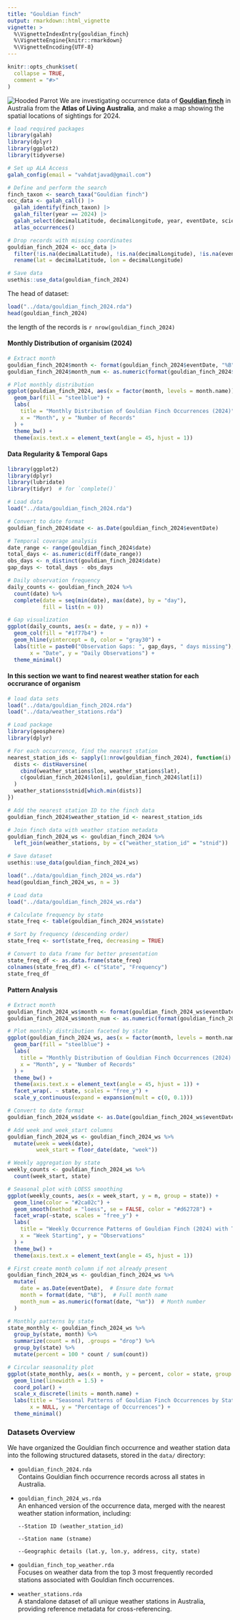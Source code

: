 ```yaml
---
title: "Gouldian finch"
output: rmarkdown::html_vignette
vignette: >
  %\VignetteIndexEntry{gouldian_finch}
  %\VignetteEngine{knitr::rmarkdown}
  %\VignetteEncoding{UTF-8}
---
```


```r
knitr::opts_chunk$set(
  collapse = TRUE,
  comment = "#>"
)
```
![Hooded Parrot](image/gouldian_finch.jpg)
We are investigating occurrence data of [**Gouldian finch**](https://en.wikipedia.org/wiki/Gouldian_finch) in Australia from the **Atlas of Living Australia**, and make a map showing the spatial locations of sightings for 2024.

```r
# load required packages
library(galah)
library(dplyr)
library(ggplot2)
library(tidyverse)
```

```r
# Set up ALA Access
galah_config(email = "vahdatjavad@gmail.com")

# Define and perform the search
finch_taxon <- search_taxa("Gouldian finch")
occ_data <- galah_call() |> 
  galah_identify(finch_taxon) |>  
  galah_filter(year == 2024) |>
  galah_select(decimalLatitude, decimalLongitude, year, eventDate, scientificName) |>
  atlas_occurrences()

# Drop records with missing coordinates
gouldian_finch_2024 <- occ_data |> 
  filter(!is.na(decimalLatitude), !is.na(decimalLongitude), !is.na(eventDate)) |> 
  rename(lat = decimalLatitude, lon = decimalLongitude)

# Save data
usethis::use_data(gouldian_finch_2024)
```

The head of dataset:


```r
load("../data/gouldian_finch_2024.rda")
head(gouldian_finch_2024)
```

the length of the records is `r nrow(gouldian_finch_2024)`

#### Monthly Distribution of organisim (2024)

```r
# Extract month
gouldian_finch_2024$month <- format(gouldian_finch_2024$eventDate, "%B")
gouldian_finch_2024$month_num <- as.numeric(format(gouldian_finch_2024$eventDate, "%m"))

# Plot monthly distribution
ggplot(gouldian_finch_2024, aes(x = factor(month, levels = month.name))) +
  geom_bar(fill = "steelblue") +
  labs(
    title = "Monthly Distribution of Gouldian Finch Occurrences (2024)",
    x = "Month", y = "Number of Records"
  ) +
  theme_bw() +
  theme(axis.text.x = element_text(angle = 45, hjust = 1))
```

#### Data Regularity & Temporal Gaps

```r
library(ggplot2)
library(dplyr)
library(lubridate)
library(tidyr)  # for `complete()`

# Load data
load("../data/gouldian_finch_2024.rda")

# Convert to date format
gouldian_finch_2024$date <- as.Date(gouldian_finch_2024$eventDate)

# Temporal coverage analysis
date_range <- range(gouldian_finch_2024$date)
total_days <- as.numeric(diff(date_range))
obs_days <- n_distinct(gouldian_finch_2024$date)
gap_days <- total_days - obs_days

# Daily observation frequency
daily_counts <- gouldian_finch_2024 %>%
  count(date) %>%
  complete(date = seq(min(date), max(date), by = "day"), 
           fill = list(n = 0))

# Gap visualization
ggplot(daily_counts, aes(x = date, y = n)) +
  geom_col(fill = "#1f77b4") +
  geom_hline(yintercept = 0, color = "gray30") +
  labs(title = paste0("Observation Gaps: ", gap_days, " days missing"),
       x = "Date", y = "Daily Observations") +
  theme_minimal()
```

#### In this section we want to find nearest weather station for each occrurance of organism

```r
# load data sets
load("../data/gouldian_finch_2024.rda")
load("../data/weather_stations.rda")
```

```r
# Load package
library(geosphere)
library(dplyr)

# For each occurrence, find the nearest station
nearest_station_ids <- sapply(1:nrow(gouldian_finch_2024), function(i) {
  dists <- distHaversine(
    cbind(weather_stations$lon, weather_stations$lat),
    c(gouldian_finch_2024$lon[i], gouldian_finch_2024$lat[i])
  )
  weather_stations$stnid[which.min(dists)]
})

# Add the nearest station ID to the finch data
gouldian_finch_2024$weather_station_id <- nearest_station_ids

# Join finch data with weather station metadata
gouldian_finch_2024_ws <- gouldian_finch_2024 %>%
  left_join(weather_stations, by = c("weather_station_id" = "stnid"))

# Save dataset
usethis::use_data(gouldian_finch_2024_ws)
```

```r
load("../data/gouldian_finch_2024_ws.rda")
head(gouldian_finch_2024_ws, n = 3)
```

```r
# Load data
load("../data/gouldian_finch_2024_ws.rda")

# Calculate frequency by state
state_freq <- table(gouldian_finch_2024_ws$state)

# Sort by frequency (descending order)
state_freq <- sort(state_freq, decreasing = TRUE)

# Convert to data frame for better presentation
state_freq_df <- as.data.frame(state_freq)
colnames(state_freq_df) <- c("State", "Frequency")
state_freq_df
```

#### Pattern Analysis

```r
# Extract month
gouldian_finch_2024_ws$month <- format(gouldian_finch_2024_ws$eventDate, "%B")
gouldian_finch_2024_ws$month_num <- as.numeric(format(gouldian_finch_2024_ws$eventDate, "%m"))

# Plot monthly distribution faceted by state
ggplot(gouldian_finch_2024_ws, aes(x = factor(month, levels = month.name))) +
  geom_bar(fill = "steelblue") +
  labs(
    title = "Monthly Distribution of Gouldian Finch Occurrences (2024) by State",
    x = "Month", y = "Number of Records"
  ) +
  theme_bw() +
  theme(axis.text.x = element_text(angle = 45, hjust = 1)) +
  facet_wrap(. ~ state, scales = "free_y") +
  scale_y_continuous(expand = expansion(mult = c(0, 0.1)))
```

```r
# Convert to date format
gouldian_finch_2024_ws$date <- as.Date(gouldian_finch_2024_ws$eventDate)

# Add week and week_start columns
gouldian_finch_2024_ws <- gouldian_finch_2024_ws %>%
  mutate(week = week(date),
         week_start = floor_date(date, "week"))

# Weekly aggregation by state
weekly_counts <- gouldian_finch_2024_ws %>%
  count(week_start, state)

# Seasonal plot with LOESS smoothing
ggplot(weekly_counts, aes(x = week_start, y = n, group = state)) +
  geom_line(color = "#2ca02c") +
  geom_smooth(method = "loess", se = FALSE, color = "#d62728") +
  facet_wrap(~state, scales = "free_y") +
  labs(
    title = "Weekly Occurrence Patterns of Gouldian Finch (2024) with Trend Lines",
    x = "Week Starting", y = "Observations"
  ) +
  theme_bw() +
  theme(axis.text.x = element_text(angle = 45, hjust = 1))

```

```r
# First create month column if not already present
gouldian_finch_2024_ws <- gouldian_finch_2024_ws %>%
  mutate(
    date = as.Date(eventDate),  # Ensure date format
    month = format(date, "%B"),  # Full month name
    month_num = as.numeric(format(date, "%m"))  # Month number
  )

# Monthly patterns by state
state_monthly <- gouldian_finch_2024_ws %>%
  group_by(state, month) %>%
  summarize(count = n(), .groups = "drop") %>%
  group_by(state) %>%
  mutate(percent = 100 * count / sum(count))

# Circular seasonality plot
ggplot(state_monthly, aes(x = month, y = percent, color = state, group = state)) +
  geom_line(linewidth = 1.5) +
  coord_polar() +
  scale_x_discrete(limits = month.name) +
  labs(title = "Seasonal Patterns of Gouldian Finch Occurrences by State",
       x = NULL, y = "Percentage of Occurrences") +
  theme_minimal()

```


### Datasets Overview

We have organized the Gouldian finch occurrence and weather station data into the following structured datasets, stored in the `data/` directory:

-   `gouldian_finch_2024.rda`  
    Contains Gouldian finch occurrence records across all states in Australia.

-   `gouldian_finch_2024_ws.rda`  
    An enhanced version of the occurrence data, merged with the nearest weather station information, including:

    <div>

    ```         
    --Station ID (weather_station_id)

    --Station name (stname)

    --Geographic details (lat.y, lon.y, address, city, state)
    ```

    </div>

-   `gouldian_finch_top_weather.rda`  
    Focuses on weather data from the top 3 most frequently recorded stations associated with Gouldian finch occurrences.

-   `weather_stations.rda`  
    A standalone dataset of all unique weather stations in Australia, providing reference metadata for cross-referencing.
